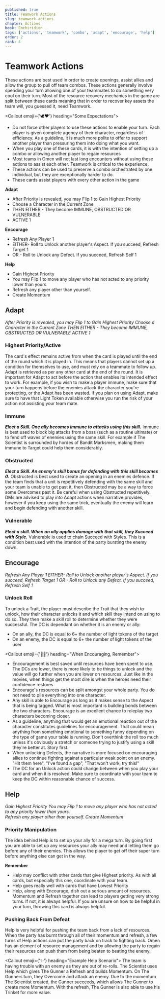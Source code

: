 ```yaml
---
published: true
title: Teamwork Actions
slug: teamwork-actions
chapter: Actions
book: Enchiridion
tags: ['actions', 'teamwork', 'combo', 'adapt', 'encourage', 'help']
order: 2
rank: 4
---
```



# Teamwork Actions

These actions are best used in order to create openings, assist allies and allow the group to pull off team combos. These actions generally involve spending your turn allowing one of your teammates to do something very cool on their turn. Most of the resource recovery mechanics in the game are split between these cards meaning that in order to recover key assets the team will, you guessed it, need Teamwork.

<Callout emoji={'🕊️❤️'} heading="Some Expectations">
    <ul>
        <li>
            Do not force other players to use these actions to enable your turn.
            Each player is given complete agency of their character, regardless
            of efficiency. As a guideline, it is much more polite to offer to
            support another player than pressuring them into doing what you
            want.
        </li>
        <li>
            When you play one of these cards, it is with the intention of
            setting up a combo or allowing another player to regain resources
        </li>
        <li>
            Most teams in Omen will not last long encounters without using these
            actions to assist each other. Teamwork is critical to the
            experience.
        </li>
        <li>
            These actions can be used to preserve a combo orchestrated by one
            individual, but they are exceptionally harder to do.
        </li>
        <li>These cards assist players with every other action in the game</li>
    </ul>
</Callout>

**Adapt**

-   After Priority is revealed, you may Flip 1 to Gain Highest Priority
-   Choose a Character in the Current Zone
-   THEN EITHER - They become IMMUNE, OBSTRUCTED OR VULNERABLE
-   ACTIVE 1

**Encourage**

-   Refresh Any Player 1
-   EITHER- Roll to Unlock another player's Aspect. If you succeed, Refresh Target 1
-   OR - Roll to Unlock any Defect. If you succeed, Refresh Self 1

**Help**

-   Gain Highest Priority
-   You may Flip 1 to move any player who has not acted to any priority lower than yours.
-   Refresh any player other than yourself.
-   Create Momentum

## Adapt

_After Priority is revealed, you may Flip 1 to Gain Highest Priority_
_Choose a Character in the Current Zone_
_THEN EITHER - They become IMMUNE, OBSTRUCTED OR VULNERABLE_
_ACTIVE 1_

### Highest Priority/Active

The card's effect remains active from when the card is played until the end of the round which it is played in. This means that players cannot set up a condition for themselves to use, and must rely on a teammate to follow up. Adapt is retrieved as per any other card at the end of the round. It is important for Adapt to act before the action that enables its intended effect to work. For example, if you wish to make a player immune, make sure that your turn happens before the enemies attack the character you're protecting, or the Adapt has been wasted. If you plan on using Adapt, make sure to have that Light Token available otherwise you run the risk of your action not assisting your team mate.

### Immune

**_Elect a Skill. One ally becomes immune to attacks using this skill._** Immune is best used to block big attacks from a boss (such as a routine ultimate) or to fend off waves of enemies using the same skill. For example if The Scientist is surrounded by hordes of Bandit Marksmen, making them immune to Target could help them considerably.

### Obstructed

**_Elect a Skill. An enemy's skill bonus for defending with this skill becomes 0._** Obstructed is best used to create an opening in an enemies defence. If the team finds that a unit is repetitively defending with the same skill and your team is unable to get past it, then Obstructed may be a way to force some Overcomes past it. Be careful when using Obstructed repetitively. DMs are advised to play into Adapt actions when narrative provides, however if you keep using the same trick, eventually the enemy will learn and begin defending with another skill.

### Vulnerable

**_Elect a skill. When an ally applies damage with that skill, they Succeed with Style._** Vulnerable is used to chain Succeed with Styles. This is a condition best used with the intention of the party bursting the enemy down.

## Encourage

_Refresh Any Player 1_
_EITHER- Roll to Unlock another player's Aspect. If you succeed, Refresh Target 1_
_OR - Roll to Unlock any Defect. If you succeed, Refresh Self 1_

### Unlock Roll

To unlock a Trait, the player must describe the Trait that they wish to unlock, how their character unlocks it and which skill they intend on using to do so. They then make a skill roll to determine whether they were successful. The DC is dependant on whether it is an enemy or ally:

-   On an ally, the DC is equal to 6+ the number of light tokens of the target
-   On an enemy, the DC is equal to 6+ the number of light tokens of the user

<Callout emoji={'🤟🧠'} heading="When Encouraging, Remember">
    <ul>
        <li>
            Encouragement is best saved until resources have been spent to use.
            The DCs are lower, there is more likely to be things to unlock and
            the value will go further when you are lower on resources. Just like
            in the movies, when things get the most dire is when the heroes need
            their confidence restores
        </li>
        <li>
            Encourage's resources can be split amongst your whole party. You do
            not need to pile everything into one character.
        </li>
        <li>
            Any skill is able to Encourage as long as it makes sense to the
            Aspect that is being tagged. What is most important is building
            bonds between the two characters. Encourage is an excellent chance
            to roleplay two characters becoming closer.
        </li>
        <li>
            As a guideline, anything that would get an emotional reaction out of
            the character constitutes guidelines for encouragement. That could
            mean anything from something emotional to something funny depending
            on the type of game your table is running. Don't overthink the roll
            too much unless it's obviously a stretch or someone trying to
            justify using a skill they're better at. Story first.
        </li>
        <li>
            When unlocking Defects, the narrative is more focused on encouraging
            allies to continue fighting against a particular weak point on an
            enemy. "Hit them here", "I've found a gap", "That won't work, try
            this!"
        </li>
        <li>
            The DC for an Unlock action could change between when you play your
            card and when it is resolved. Make sure to coordinate with your team
            to keep the DC within reasonable chance of success.
        </li>
    </ul>
</Callout>

## Help

_Gain Highest Priority_
_You may Flip 1 to move any player who has not acted to any priority lower than yours._  
_Refresh any player other than yourself._
_Create Momentum_

### Priority Manipulation

The idea behind Help is to set up your ally for a mega turn. By going first you are able to set up any resources your ally may need and letting them go before any of their enemies. This allows the player to get off their super turn before anything else can get in the way.

**Remember**

-   Help may conflict with other cards that give Highest priority. As with all cards, but especially this one, coordinate with your team.
-   Help goes really well with cards that have Lowest Priority
-   Help, along with Encourage, dish out a serious amount of resources. Momentum and Refresh together can lead to players getting very strong turns. If not, it is always helpful. If you are unsure on how to be helpful in your turn, throwing this card is always helpful.

### Pushing Back From Defeat

Help is very helpful for pushing the team back from a lack of resources. When the party has burnt through all of their momentum and refresh, a few turns of Help actions can put the party back on track to fighting back. Omen has an element of resource management and by allowing the party to regain their resources can push them from being beaten to beating the enemy.

<Callout emoji={'✨'} heading="Example Help Scenario">
    The team is having trouble with an enemy as they are out of re-rolls. The
    Scientist uses Help which gives The Gunner a Refresh and builds Momentum. On
    The Gunners turn, they Overcome and attack an enemy. Due to the momentum The
    Scientist created, the Gunner succeeds, which allows The Gunner to create
    more Momentum. With the refresh, The Gunner is also able to use his Trinket
    for more value.
</Callout>
